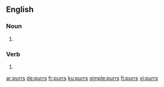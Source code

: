 ==English==

===Noun===
{{head|en|noun plural form}}

# {{plural of|purr|lang=en}}

===Verb===
{{head|en|verb form}}

# {{en-third-person singular of|purr}}

[[ar:purrs]]
[[de:purrs]]
[[fr:purrs]]
[[ku:purrs]]
[[simple:purrs]]
[[fi:purrs]]
[[vi:purrs]]